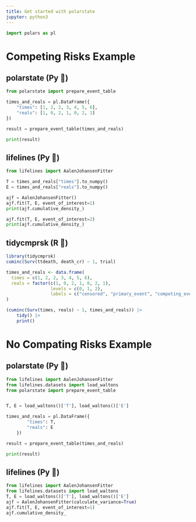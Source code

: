 ```yaml
---
title: Get started with polarstate
jupyter: python3
---
```


```python
import polars as pl
```


# Competing Risks Example

::: {.panel-tabset}

## polarstate (Py 🐍)

```python

from polarstate import prepare_event_table

times_and_reals = pl.DataFrame({
    "times": [1, 2, 2, 3, 4, 5, 6],
    "reals": [1, 0, 2, 1, 0, 2, 1]
})

result = prepare_event_table(times_and_reals)

print(result)

```

## lifelines (Py 🐍)

```python


from lifelines import AalenJohansenFitter

T = times_and_reals["times"].to_numpy()
E = times_and_reals["reals"].to_numpy()

ajf = AalenJohansenFitter()
ajf.fit(T, E, event_of_interest=1)
print(ajf.cumulative_density_)

ajf.fit(T, E, event_of_interest=2)
print(ajf.cumulative_density_)

```



## tidycmprsk (R 🔵)

```r
library(tidycmprsk)
cuminc(Surv(ttdeath, death_cr) ~ 1, trial)

times_and_reals <- data.frame(
  times = c(1, 2, 2, 3, 4, 5, 6),
  reals = factor(c(1, 0, 2, 1, 0, 2, 1),
                 levels = c(0, 1, 2),
                 labels = c("censored", "primary_event", "competing_event"))
)

(cuminc(Surv(times, reals) ~ 1, times_and_reals)) |>
    tidy() |>
    print()

```

:::

# No Compating Risks Example


::: {.panel-tabset}


## polarstate (Py 🐍)


```python

from lifelines import AalenJohansenFitter
from lifelines.datasets import load_waltons
from polarstate import prepare_event_table


T, E = load_waltons()['T'], load_waltons()['E']

times_and_reals = pl.DataFrame({
        "times": T,
        "reals": E
    })

result = prepare_event_table(times_and_reals)

print(result)
```




## lifelines (Py 🐍)


```python

from lifelines import AalenJohansenFitter
from lifelines.datasets import load_waltons
T, E = load_waltons()['T'], load_waltons()['E']
ajf = AalenJohansenFitter(calculate_variance=True)
ajf.fit(T, E, event_of_interest=1)
ajf.cumulative_density_


```



:::
